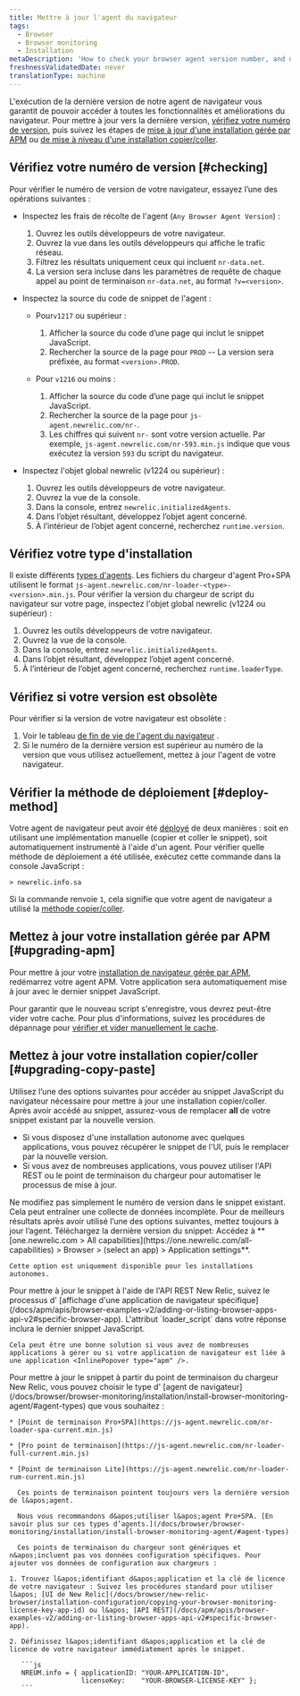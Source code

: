 ```yaml
---
title: Mettre à jour l'agent du navigateur
tags:
  - Browser
  - Browser monitoring
  - Installation
metaDescription: 'How to check your browser agent version number, and update to the latest version of the browser agent.'
freshnessValidatedDate: never
translationType: machine
---
```


L&apos;exécution de la dernière version de notre agent de navigateur vous garantit de pouvoir accéder à toutes les fonctionnalités et améliorations du navigateur. Pour mettre à jour vers la dernière version, [vérifiez votre numéro de version](#checking), puis suivez les étapes de [mise à jour d&apos;une installation gérée par APM](#upgrading-apm) ou [de mise à niveau d&apos;une installation copier/coller](#upgrading-copy-paste).

## Vérifiez votre numéro de version [#checking]

Pour vérifier le numéro de version de votre navigateur, essayez l’une des opérations suivantes :

* Inspectez les frais de récolte de l&apos;agent (`Any Browser Agent Version`) :

  1. Ouvrez les outils développeurs de votre navigateur.
  2. Ouvrez la vue dans les outils développeurs qui affiche le trafic réseau.
  3. Filtrez les résultats uniquement ceux qui incluent `nr-data.net`.
  4. La version sera incluse dans les paramètres de requête de chaque appel au point de terminaison `nr-data.net`, au format `?v=<version>`.

* Inspectez la source du code de snippet de l&apos;agent :

  * Pour`v1217` ou supérieur :

    1. Afficher la source du code d’une page qui inclut le snippet JavaScript.
    2. Rechercher la source de la page pour `PROD` -- La version sera préfixée, au format `<version>.PROD`.

  * Pour `v1216` ou moins :

    1. Afficher la source du code d’une page qui inclut le snippet JavaScript.
    2. Rechercher la source de la page pour `js-agent.newrelic.com/nr-`.
    3. Les chiffres qui suivent `nr-` sont votre version actuelle. Par exemple, `js-agent.newrelic.com/nr-593.min.js` indique que vous exécutez la version `593` du script du navigateur.

* Inspectez l&apos;objet global newrelic (v1224 ou supérieur) :

  1. Ouvrez les outils développeurs de votre navigateur.
  2. Ouvrez la vue de la console.
  3. Dans la console, entrez `newrelic.initializedAgents`.
  4. Dans l’objet résultant, développez l’objet agent concerné.
  5. À l’intérieur de l’objet agent concerné, recherchez `runtime.version`.

## Vérifiez votre type d&apos;installation

Il existe différents [types d&apos;agents](/docs/browser/new-relic-browser/configuration/change-browser-agent-type#agent-types). Les fichiers du chargeur d&apos;agent Pro+SPA utilisent le format `js-agent.newrelic.com/nr-loader-<type>-<version>.min.js`. Pour vérifier la version du chargeur de script du navigateur sur votre page, inspectez l&apos;objet global newrelic (v1224 ou supérieur) :

1. Ouvrez les outils développeurs de votre navigateur.
2. Ouvrez la vue de la console.
3. Dans la console, entrez `newrelic.initializedAgents`.
4. Dans l’objet résultant, développez l’objet agent concerné.
5. À l’intérieur de l’objet agent concerné, recherchez `runtime.loaderType`.

## Vérifiez si votre version est obsolète

Pour vérifier si la version de votre navigateur est obsolète :

1. Voir le tableau [de fin de vie de l&apos;agent du navigateur](/docs/browser/browser-monitoring/getting-started/browser-agent-eol-policy/) .
2. Si le numéro de la dernière version est supérieur au numéro de la version que vous utilisez actuellement, mettez à jour l&apos;agent de votre navigateur.

## Vérifier la méthode de déploiement [#deploy-method]

Votre agent de navigateur peut avoir été [déployé](/docs/browser/browser-monitoring/installation/install-browser-monitoring-agent/#options) de deux manières : soit en utilisant une implémentation manuelle (copier et coller le snippet), soit automatiquement instrumenté à l&apos;aide d&apos;un <InlinePopover type="apm" />agent. Pour vérifier quelle méthode de déploiement a été utilisée, exécutez cette commande dans la console JavaScript :

```
> newrelic.info.sa
```

Si la commande renvoie `1`, cela signifie que votre agent de navigateur a utilisé la [méthode copier/coller](#upgrading-copy-paste).

## Mettez à jour votre installation gérée par APM [#upgrading-apm]

Pour mettre à jour votre [installation de navigateur gérée par APM](/docs/browser/browser-monitoring/installation/install-browser-monitoring-agent/#options), redémarrez votre agent APM. Votre application sera automatiquement mise à jour avec le dernier snippet JavaScript.

Pour garantir que le nouveau script s&apos;enregistre, vous devrez peut-être vider votre cache. Pour plus d&apos;informations, suivez les procédures de dépannage pour [vérifier et vider manuellement le cache](/docs/browser/new-relic-browser/troubleshooting/troubleshooting-browser-monitoring-installation#manual_check_cache).

## Mettez à jour votre installation copier/coller [#upgrading-copy-paste]

Utilisez l’une des options suivantes pour accéder au snippet JavaScript du navigateur nécessaire pour mettre à jour une installation copier/coller. Après avoir accédé au snippet, assurez-vous de remplacer <DNT>**all**</DNT> de votre snippet existant par la nouvelle version.

* Si vous disposez d&apos;une installation autonome avec quelques applications, vous pouvez récupérer le snippet de l&apos;UI, puis le remplacer par la nouvelle version.
* Si vous avez de nombreuses applications, vous pouvez utiliser l&apos;API REST ou le point de terminaison du chargeur pour automatiser le processus de mise à jour.

<Callout variant="caution">
  Ne modifiez pas simplement le numéro de version dans le snippet existant. Cela peut entraîner une collecte de données incomplète. Pour de meilleurs résultats après avoir utilisé l’une des options suivantes, mettez toujours à jour l’agent.
</Callout>

<CollapserGroup>
  <Collapser id="snippet" title="Récupérer le snippet de l'UI">
    Téléchargez la dernière version du snippet: Accédez à <DNT>**[one.newrelic.com &gt; All capabilities](https://one.newrelic.com/all-capabilities) &gt; Browser &gt; (select an app) &gt; Application settings**</DNT>.

    Cette option est uniquement disponible pour les installations autonomes.
  </Collapser>

  <Collapser id="rest_api" title="Extraire le snippet avec l'API REST">
    Pour mettre à jour le snippet à l&apos;aide de l&apos;API REST New Relic, suivez le processus d&apos; [affichage d&apos;une application de navigateur spécifique](/docs/apm/apis/browser-examples-v2/adding-or-listing-browser-apps-api-v2#specific-browser-app). L&apos;attribut `loader_script` dans votre réponse inclura le dernier snippet JavaScript.

    Cela peut être une bonne solution si vous avez de nombreuses applications à gérer ou si votre application de navigateur est liée à une application <InlinePopover type="apm" />.
  </Collapser>

  <Collapser id="end_point" title="Mise à jour à l'aide du point de terminaison du chargeur">
    Pour mettre à jour le snippet à partir du point de terminaison du chargeur New Relic, vous pouvez choisir le type d&apos; [agent de navigateur](/docs/browser/browser-monitoring/installation/install-browser-monitoring-agent/#agent-types) que vous souhaitez :

    * [Point de terminaison Pro+SPA](https://js-agent.newrelic.com/nr-loader-spa-current.min.js)

    * [Pro point de terminaison](https://js-agent.newrelic.com/nr-loader-full-current.min.js)

    * [Point de terminaison Lite](https://js-agent.newrelic.com/nr-loader-rum-current.min.js)

      Ces points de terminaison pointent toujours vers la dernière version de l&apos;agent.

      Nous vous recommandons d&apos;utiliser l&apos;agent Pro+SPA. [En savoir plus sur ces types d’agents.](/docs/browser/browser-monitoring/installation/install-browser-monitoring-agent/#agent-types)

      Ces points de terminaison du chargeur sont génériques et n&apos;incluent pas vos données configuration spécifiques. Pour ajouter vos données de configuration aux chargeurs :

    1. Trouvez l&apos;identifiant d&apos;application et la clé de licence de votre navigateur : Suivez les procédures standard pour utiliser l&apos; [UI de New Relic](/docs/browser/new-relic-browser/installation-configuration/copying-your-browser-monitoring-license-key-app-id) ou l&apos; [API REST](/docs/apm/apis/browser-examples-v2/adding-or-listing-browser-apps-api-v2#specific-browser-app).

    2. Définissez l&apos;identifiant d&apos;application et la clé de licence de votre navigateur immédiatement après le snippet.

       ```js
       NREUM.info = { applicationID: "YOUR-APPLICATION-ID",
                      licenseKey:    "YOUR-BROWSER-LICENSE-KEY" };
       ```
  </Collapser>
</CollapserGroup>